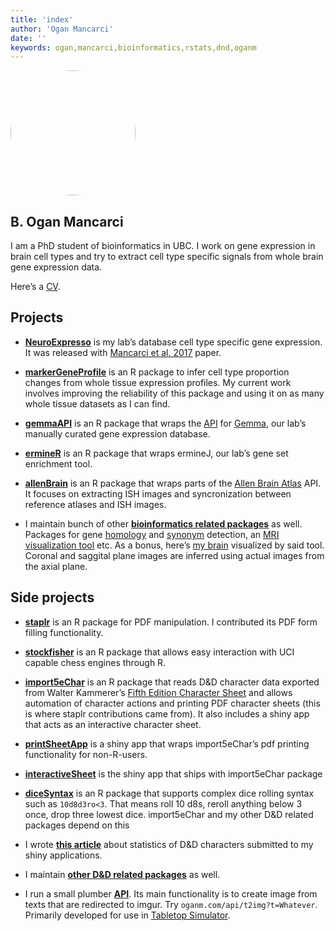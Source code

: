 ```yaml
---
title: 'index'
author: 'Ogan Mancarci'
date: ''
keywords: ogan,mancarci,bioinformatics,rstats,dnd,oganm
---
```



<div class="row">

<div class="col-sm-4">


<img src="./images/oganm.jpg" height="200" width="200" align="" style="border-radius: 50%;" class="center">

## B. Ogan Mancarci

I am a PhD student of bioinformatics in UBC. I work on gene expression in brain cell types and try to extract cell type specific signals from whole brain gene expression data. 

Here's a [CV](http://oganm.github.io/CV/).

</div>

<div class="col-sm-8">

##  Projects

* [**NeuroExpresso**](http://neuroexpresso.org/) is my lab's database cell type specific gene expression. It was released with [Mancarci et al. 2017](http://www.eneuro.org/content/4/6/ENEURO.0212-17.2017) paper. 

* [**markerGeneProfile**](https://github.com/PavlidisLab/markerGeneProfile) is an R package to infer cell type proportion changes from whole tissue expression profiles. My current work involves improving the reliability of this package and using it on as many whole tissue datasets as I can find.

* [**gemmaAPI**](https://github.com/PavlidisLab/gemmaAPI.R) is an R package that wraps the [API](https://gemma.msl.ubc.ca/resources/restapidocs/) for [Gemma](https://gemma.msl.ubc.ca/), our lab's manually curated gene expression database.

* [**ermineR**](https://github.com/PavlidisLab/ermineR) is an R package that wraps ermineJ, our lab's gene set enrichment tool.

* [**allenBrain**](https://github.com/oganm/allenBrain) is an R package that wraps parts of the [Allen Brain Atlas](http://portal.brain-map.org/) API. It focuses on extracting ISH images and syncronization between reference atlases and ISH images.

* I maintain bunch of other [**bioinformatics related packages**](https://github.com/topics/ogan-bio) as well. Packages for gene [homology](https://github.com/oganm/homologene) and [synonym](https://github.com/oganm/geneSynonym) detection, an [MRI visualization tool](https://github.com/oganm/brainspriteR) etc. As a bonus, here's [my brain](https://oganm.github.io/ogbrain) visualized by said tool. Coronal and saggital plane images are inferred using actual images from the axial plane.

## Side projects

* [**staplr**](https://github.com/pridiltal/staplr) is an R package for PDF manipulation. I contributed its PDF form filling functionality.

* [**stockfisher**](https://github.com/oganm/stockfisher) is an R package that allows easy interaction with UCI capable chess engines through R.

* [**import5eChar**](https://github.com/oganm/import5eChar) is an R package that reads D&D character data exported from Walter Kammerer's [Fifth Edition Character Sheet](https://play.google.com/store/apps/details?id=com.wgkammerer.testgui.basiccharactersheet.app) and allows automation of character actions and printing PDF character sheets (this is where staplr contributions came from). It also includes a shiny app that acts as an interactive character sheet.

* [**printSheetApp**](http://oganm.com/shiny/printSheetApp/) is a shiny app that wraps import5eChar's pdf printing functionality for non-R-users.

* [**interactiveSheet**](http://oganm.com/shiny/interactiveSheet/) is the shiny app that ships with import5eChar package

* [**diceSyntax**](https://github.com/oganm/diceSyntax) is an R package that supports complex dice rolling syntax such as `10d8d3ro<3`. That means roll 10 d8s, reroll anything below 3 once, drop three lowest dice. import5eChar and my other D&D related packages depend on this

* I wrote [**this article**](https://oganm.github.io/dndstats) about statistics of D&D characters submitted to my shiny applications.

* I maintain [**other D&D related packages**](https://github.com/topics/ogan-dnd) as well.

* I run a small plumber [**API**](http://oganm.com/api/__swagger__/). Its main functionality is to create image from texts that are redirected to imgur. Try `oganm.com/api/t2img?t=Whatever`. Primarily developed for use in [Tabletop Simulator](https://store.steampowered.com/app/286160/Tabletop_Simulator/).

</div>
</div>
